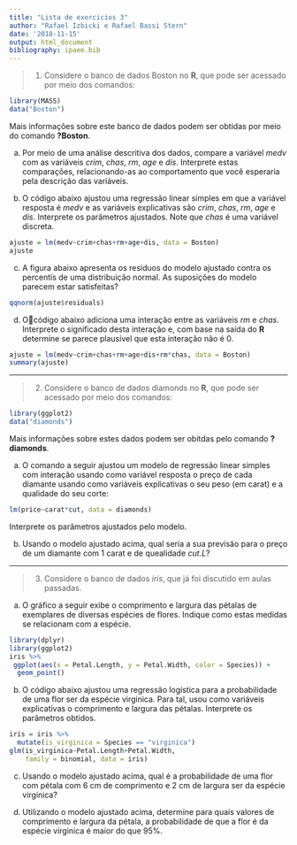 ```yaml
---
title: "Lista de exercicios 3"
author: "Rafael Izbicki e Rafael Bassi Stern"
date: '2018-11-15'
output: html_document
bibliography: ipaee.bib
---
```


> 1. Considere o banco de dados Boston no **R**,
que pode ser acessado por meio dos comandos:

```r
library(MASS)
data("Boston")
```
Mais informações sobre este banco de dados podem 
ser obtidas por meio do comando **?Boston**.

a. Por meio de uma análise descritiva dos dados,
compare a variável *medv* com as variáveis
*crim*, *chas*, *rm*, *age* e *dis*.
Interprete estas comparações, relacionando-as
ao comportamento que você esperaria pela
descrição das variáveis.

b. O código abaixo ajustou uma
regressão linear simples em que
a variável resposta é *medv* e
as variáveis explicativas são
*crim*, *chas*, *rm*, *age* e *dis*.
Interprete os parâmetros ajustados.
Note que *chas* é uma variável discreta.

```r
ajuste = lm(medv~crim+chas+rm+age+dis, data = Boston)
ajuste
```

c. A figura abaixo apresenta os resíduos do modelo ajustado
contra os percentis de uma distribuição normal.
As suposições do modelo parecem estar satisfeitas?

```r
qqnorm(ajuste$residuals)
```

d. Ocódigo abaixo adiciona uma interação entre
as variáveis *rm* e *chas*.
Interprete o significado desta interação e,
com base na saída do **R** determine se
parece plausível que esta interação não é 0.

```r
ajuste = lm(medv~crim+chas+rm+age+dis+rm*chas, data = Boston)
summary(ajuste)
```

--------- 

> 2. Considere o banco de dados diamonds no **R**,
que pode ser acessado por meio dos comandos:

```r
library(ggplot2)
data("diamonds")
```

Mais informações sobre estes dados podem
ser obitdas pelo comando **?diamonds**.

a. O comando a seguir ajustou um modelo
de regressão linear simples com interação
usando como variável resposta
o preço de cada diamante usando como
variáveis explicativas 
o seu peso (em carat) e
a qualidade do seu corte:

```r
lm(price~carat*cut, data = diamonds)
```

Interprete os parâmetros ajustados pelo modelo.

b. Usando o modelo ajustado acima,
qual seria a sua previsão para
o preço de um diamante com 1 carat
e de quealidade *cut.L*?

---------

> 3. Considere o banco de dados *iris*,
que já foi discutido em aulas passadas.

a. O gráfico a seguir exibe o comprimento e largura
das pétalas de exemplares de diversas espécies de flores.
Indique como estas medidas se relacionam com a espécie.

```r
library(dplyr)
library(ggplot2)
iris %>% 
 ggplot(aes(x = Petal.Length, y = Petal.Width, color = Species)) +
  geom_point()
```

b. O código abaixo ajustou uma regressão logística para
a probabilidade de uma flor ser da espécie virginica.
Para tal, usou como variáveis explicativas o
comprimento e largura das pétalas.
Interprete os parâmetros obtidos.

```r
iris = iris %>% 
  mutate(is_virginica = Species == "virginica")
glm(is_virginica~Petal.Length+Petal.Width, 
    family = binomial, data = iris)
```

c. Usando o modelo ajustado acima,
qual é a probabilidade de uma flor com pétala
com 6 cm de comprimento e 2 cm de largura ser
da espécie virginica?

d. Utilizando o modelo ajustado acima,
determine para quais valores de 
comprimento e largura da pétala,
a probabilidade de que a flor é
da espécie virginica é maior do que 95\%.

